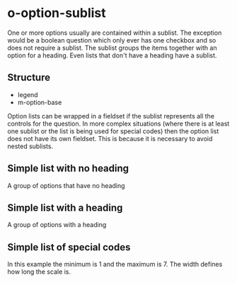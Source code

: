 
<Meta of={SublistStories} title="Organisms/Option" />

# o-option-sublist
One or more options usually are contained within a sublist.  The exception would be a boolean question which only ever has one checkbox and so does not require a sublist.
The sublist groups the items together with an option for a heading. Even lists that don't have a heading have a sublist.

## Structure
- legend
- m-option-base

Option lists can be wrapped in a fieldset if the sublist represents all the controls for the question.  In more complex situations (where there is at least one sublist or the list is being used for special codes) then the option list does not have its own fieldset.  This is because it is necessary to avoid nested sublists.

## Simple list with no heading 
A group of options that have no heading
<Canvas of={SublistStories.ListNoHeading} />
<Controls of={SublistStories.ListNoHeading} />

## Simple list with a heading 
A group of options with a heading
<Canvas of={SublistStories.ListWithHeading} />
<Controls of={SublistStories.ListWithHeading} />

## Simple list of special codes
In this example the minimum is 1 and the maximum is 7.  The width defines how long the scale is.
<Canvas of={SublistStories.ListNoHeading} />
<Controls of={SublistStories.ListNoHeading} />
